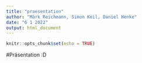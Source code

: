 ```yaml
---
title: "praesentation"
author: "Márk Reichmann, Simon Keil, Daniel Henke"
date: "6 1 2022"
output: html_document
---
```


```r
knitr::opts_chunk$set(echo = TRUE)
```

#Präsentation :D